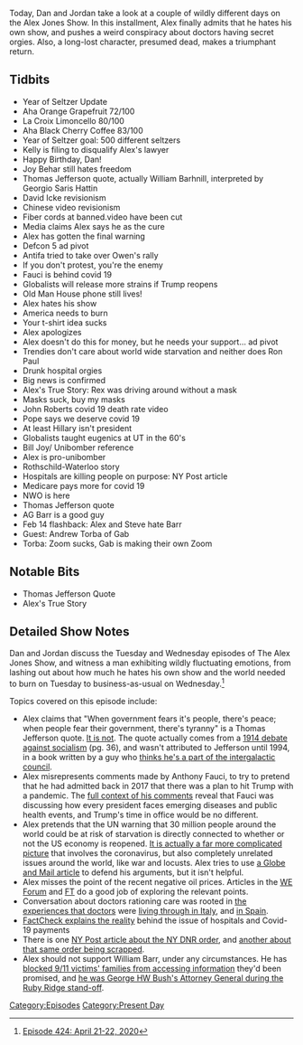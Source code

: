 {{Episode
    | title             = April 21-22, 2020
    | caption           = [https://knowledgefight.libsyn.com/424-april-21-22-2020 Listen to this episode on Libsyn]
    | episodeNumber     = 424
    | length            = 01:54:57
    | airDate           = April 24, 2020
    | coverageStartDate = April 21, 2020
    | coverageEndDate   = April 22, 2020
    | episodeType       = [[:Category:Present Day|Present Day]]
    | appearance        = [[Joy Behar]], [[David Icke]], [[Anthony Fauci]], [[Ron Paul]], [[John Roberts]], [[Bill Joy]], [[Bill Barr]], [[Andrew Torba]]
    | beverage          = Aha Orange Grapefuit; Bday Spruce beer; La Croix Limoncello; Aha Black Cherry Coffee
    | oocDrop           = They're coming for your balls
    | previousEpisode   = [[423: April 20, 2020]]
    | nextEpisode       = [[425: April 23-24, 2020]]
}}

{{Stub}}

Today, Dan and Jordan take a look at a couple of wildly different days on the Alex Jones Show. In this installment, Alex finally admits that he hates his own show, and pushes a weird conspiracy about doctors having secret orgies. Also, a long-lost character, presumed dead, makes a triumphant return.

==Tidbits==

*Year of Seltzer Update
*Aha Orange Grapefruit 72/100
*La Croix Limoncello 80/100
*Aha Black Cherry Coffee 83/100
*Year of Seltzer goal: 500 different seltzers
*Kelly is filing to disqualify Alex's lawyer
*Happy Birthday, Dan!
*Joy Behar still hates freedom
*Thomas Jefferson quote, actually William Barhnill, interpreted by Georgio Saris Hattin
*David Icke revisionism
*Chinese video revisionism
*Fiber cords at banned.video have been cut
*Media claims Alex says he as the cure
*Alex has gotten the final warning
*Defcon 5 ad pivot
*Antifa tried to take over Owen's rally
*If you don't protest, you're the enemy
*Fauci is behind covid 19
*Globalists will release more strains if Trump reopens
*Old Man House phone still lives!
*Alex hates his show
*America needs to burn
*Your t-shirt idea sucks
*Alex apologizes
*Alex doesn't do this for money, but he needs your support... ad pivot
*Trendies don't care about world wide starvation and neither does Ron Paul
*Drunk hospital orgies
*Big news is confirmed
*Alex's True Story: Rex was driving around without a mask
*Masks suck, buy my masks
*John Roberts covid 19 death rate video
*Pope says we deserve covid 19
*At least Hillary isn't president
*Globalists taught eugenics at UT in the 60's
*Bill Joy/ Unibomber reference
*Alex is pro-unibomber
*Rothschild-Waterloo story
*Hospitals are killing people on purpose: NY Post article
*Medicare pays more for covid 19
*NWO is here
*Thomas Jefferson quote
*AG Barr is a good guy
*Feb 14 flashback: Alex and Steve hate Barr
*Guest: Andrew Torba of Gab
*Torba: Zoom sucks, Gab is making their own Zoom

==Notable Bits==

*Thomas Jefferson Quote
*Alex's True Story

==Detailed Show Notes==

Dan and Jordan discuss the Tuesday and Wednesday episodes of The Alex Jones Show, and witness a man exhibiting wildly fluctuating emotions, from lashing out about how much he hates his own show and the world needed to burn on Tuesday to business-as-usual on Wednesday.<ref>[https://knowledgefight.com/research/2020/4/23/episode-424-april-21-22-2020 Episode 424: April 21-22, 2020]</ref>

Topics covered on this episode include:

*Alex claims that "When government fears it's people, there's peace; when people fear their government, there's tyranny" is a Thomas Jefferson quote. [https://www.monticello.org/site/research-and-collections/when-government-fears-people-there-liberty-spurious-quotation#footnote2_jn0rhoz It is not]. The quote actually comes from a [http://debs.indstate.edu/b262b3_1914.pdf 1914 debate against socialism] (pg. 36), and wasn't attributed to Jefferson until 1994, in a book written by a guy who [http://www.phoenixsourcedistributors.com/html/faq.html thinks he's a part of the intergalactic council].
*Alex misrepresents comments made by Anthony Fauci, to try to pretend that he had admitted back in 2017 that there was a plan to hit Trump with a pandemic. The [https://www.youtube.com/watch?v=DNXGAxGJgQI full context of his comments] reveal that Fauci was discussing how every president faces emerging diseases and public health events, and Trump's time in office would be no different.
*Alex pretends that the UN warning that 30 million people around the world could be at risk of starvation is directly connected to whether or not the US economy is reopened. [https://abcnews.go.com/US/wireStory/food-agency-chief-world-brink-hunger-pandemic-70269400 It is actually a far more complicated picture] that involves the coronavirus, but also completely unrelated issues around the world, like war and locusts. Alex tries to use [https://www.theglobeandmail.com/world/article-world-food-programme-warns-at-least-30-million-people-could-die-of/ a Globe and Mail article] to defend his arguments, but it isn't helpful.
*Alex misses the point of the recent negative oil prices. Articles in the [https://www.weforum.org/agenda/2020/04/negative-oil-prices-covid19 WE Forum] and [https://www.ft.com/content/88997d67-bf69-409e-8155-911fc1f2fd6f FT] do a good job of exploring the relevant points.
*Conversation about doctors rationing care was rooted in [https://www.politico.eu/article/coronavirus-italy-doctors-tough-calls-survival/ the experiences that doctors] were [https://www.reuters.com/article/us-health-coronavirus-italy-ethics-speci/special-report-all-is-well-in-italy-triage-and-lies-for-virus-patients-idUSKBN2133KG living through in Italy], and [https://www.bloomberg.com/news/articles/2020-03-25/spanish-doctors-forced-to-choose-who-to-let-die-from-coronavirus in Spain].
*[https://www.factcheck.org/2020/04/hospital-payments-and-the-covid-19-death-count/ FactCheck explains the reality] behind the issue of hospitals and Covid-19 payments
*There is one [https://nypost.com/2020/04/21/ny-issues-do-not-resuscitate-guideline-for-cardiac-patients/ NY Post article about the NY DNR order], and [https://nypost.com/2020/04/22/new-york-scraps-do-not-resuscitate-order-during-coronavirus-pandemic/ another about that same order being scrapped].
*Alex should not support William Barr, under any circumstances. He has [https://www.propublica.org/article/attorney-general-barr-refuses-to-release-9-11-documents-to-families-of-the-victims blocked 9/11 victims' families from accessing information] they'd been promised, and [https://www.judiciary.senate.gov/imo/media/doc/William%20Barr%20Senate%20Questionnaire%20(PUBLIC).pdf he was George HW Bush's Attorney General during the Ruby Ridge stand-off].

[[Category:Episodes]]
[[Category:Present Day]]